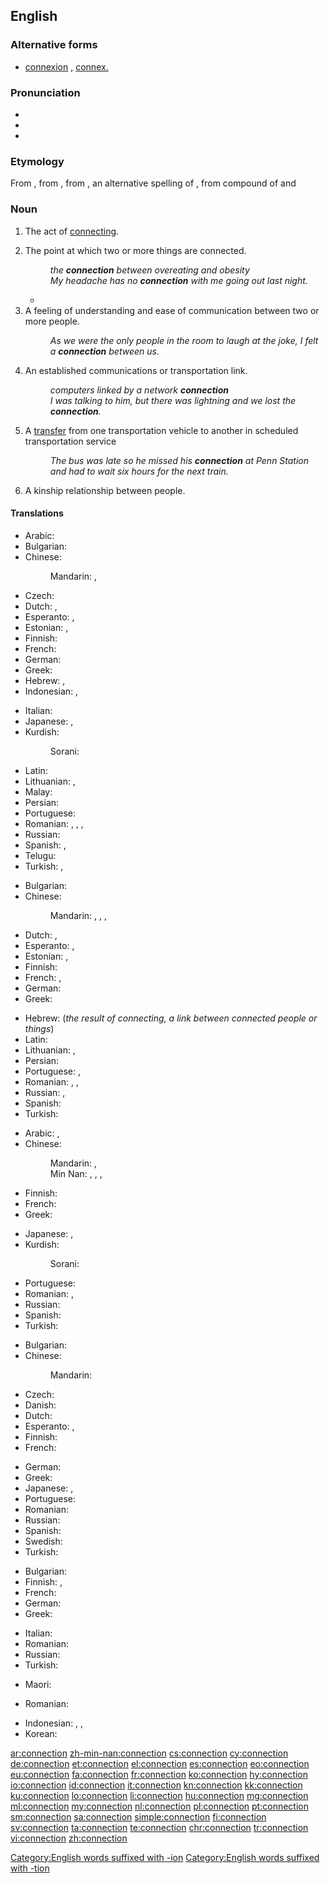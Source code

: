 ==English==
{{wikipedia|dab=connection}}

===Alternative forms===
* [[connexion]] {{qualifier|UK, archaic}}, [[connex.]] {{qualifier|abbreviation}}

===Pronunciation===
* {{IPA|/kəˈnɛkʃən/|lang=en}}
* {{audio|en-us-connection.ogg|Audio (US)|lang=en}}
* {{rhymes|ɛkʃən|lang=en}}

===Etymology===
From {{etyl|fro|en}} {{term|connexion|lang=fro}}, from {{etyl|la|en}} {{term|connexio||a [[conclusion]], [[binding]] [[together]]|lang=la}}, from {{m|la|connectō}}, an alternative spelling of {{m|la|cōnectō||I [[bind]] [[together]]}}, from compound of {{term|co-||[[together]]|lang=la}} and {{m|la|nectō||I [[bind]]}}

===Noun===
{{en-noun|~}}

# {{context|uncountable|lang=en}} The act of [[connect]]ing.
# The point at which two or more things are connected.
#: ''the '''connection''' between overeating and obesity''
#: ''My headache has no '''connection''' with me going out last night.''
#* {{quote-news
|year=2004
|date=April 15
|author=
|title=Morning swoop in hunt for Jodi's killer
|work=The Scotsman
|url=http://www.scotsman.com/news/morning_swoop_in_hunt_for_jodi_s_killer_1_521912
|page=
|passage=A spokesman for Lothian and Borders Police said: "We can confirm that a 15-year-old boy has been arrested and charged in connection with the murder of Jodi Jones. A 45-year-old has also been arrested in '''connection''' with allegations of attempting to pervert the course of justice. A report on this has been sent to the procurator fiscal." }}
# A feeling of understanding and ease of communication between two or more people.
#: ''As we were the only people in the room to laugh at the joke, I felt a '''connection''' between us.''
# An established communications or transportation link.
#: ''computers linked by a network '''connection'''''
#: ''I was talking to him, but there was lightning and we lost the '''connection'''.''
# {{context|transport|lang=en}} A [[transfer]] from one transportation vehicle to another in scheduled transportation service
#: ''The bus was late so he missed his '''connection''' at Penn Station and had to wait six hours for the next train.''
# A kinship relationship between people. 

====Translations====
{{trans-top|act of connecting}}
* Arabic: {{t|ar|علاقة|f|tr=ʿalāqa|sc=Arab}}
* Bulgarian: {{t+|bg|свързване|n}}
* Chinese:
*: Mandarin: {{t+|cmn|連接|sc=Hani}}, {{t+|cmn|连接|tr=liánjiē|sc=Hani}}
* Czech: {{t|cs|spojení|n}}
* Dutch: {{t+|nl|verbinding|f}}, {{t+|nl|connectie|f}}
* Esperanto: {{t|eo|kunligo}}, {{t|eo|interligiteco}}
* Estonian: {{t|et|ühendamine}}, {{t|et|seostamine}}
* Finnish: {{t|fi|yhdistäminen}}
* French: {{t+|fr|connexion|f}}
* German: {{t+|de|Verbindung|f}}
* Greek: {{t+|el|σύνδεση|f|tr=sýndesi}}
* Hebrew: {{t+|he|קישור|tr=qishur|m}}, {{t|he|חיבור|tr=khibur|m}}
* Indonesian: {{t+|id|koneksi}}, {{t+|id|hubungan}}
{{trans-mid}}
* Italian: {{t+|it|connessione|f}}
* Japanese: {{t+|ja|連結|tr=れんけつ, renketsu}}, {{t+|ja|結合|tr=けつごう, ketsugō}}
* Kurdish:
*: Sorani: {{t|ckb|په‌یوه‌ندی|sc=ku-Arab}}
* Latin: {{t|la|nexus|m}}
* Lithuanian: {{t|lt|ryšys|m}}, {{t|lt|sujungimas|m}}
* Malay: {{t|ms|penyambungan}}
* Persian: {{t+|fa|اتصال|tr=ettesâl}}
* Portuguese: {{t+|pt|conexão|f}}
* Romanian: {{t|ro|conectare|f}}, {{t|ro|legare|f}}, {{t+|ro|unire|f}}, {{t|ro|îmbinare|f}}
* Russian: {{t+|ru|соединение|n|tr=sojedinénije}}
* Spanish: {{t+|es|vinculación|f}}, {{t+|es|conexión|f}}
* Telugu: {{t|te|సంధానం}}
* Turkish: {{t+|tr|bağlantı}}, {{t+|tr|bağlanma}}
{{trans-bottom}}

{{trans-top|point at which two or more things are joined}}
* Bulgarian: {{t+|bg|съединение|n}}
* Chinese:
*: Mandarin: {{t+|cmn|接線|sc=Hani}}, {{t|cmn|接线|tr=jiēxiàn|sc=Hani}}, {{t+|cmn|連接|sc=Hani}}, {{t+|cmn|连接|tr=liánjiē|sc=Hani}}
* Dutch: {{t+|nl|verbinding|f}}, {{t+|nl|connectie|f}}
* Esperanto: {{t|eo|kunligo}}, {{t|eo|interligiteco}}
* Estonian: {{t|et|ühendus}}, {{t+|et|seos}}
* Finnish: {{t+|fi|yhteys}}
* French: {{t+|fr|lien|m}}, {{t+|fr|rapport|m}}
* German: {{t+|de|Verbindung}}
* Greek: {{t+|el|σύνδεση|f|tr=sýndesi}}
{{trans-mid}}
* Hebrew: {{t+|he|קשר|tr=qesher|m}} (''the result of connecting, a link between connected people or things'')
* Latin: {{t|la|nexus|m}}
* Lithuanian: {{t+|lt|jungtis|m}}, {{t|lt|sujungimas|m}}
* Persian: {{t+|fa|اتصال|tr=ettesâl}}
* Portuguese: {{t+|pt|conexão|f}}, {{t+|pt|junção|f}}
* Romanian: {{t|ro|legătură|f}}, {{t|ro|conexiune|f}}, {{t|ro|joncțiune}}
* Russian: {{t+|ru|связь|f|tr=svjazʹ}}, {{t+|ru|соединение|n|tr=sojedinénije}}
* Spanish: {{t+|es|conexión|f}}
* Turkish: {{t+|tr|bağlantı}}
{{trans-bottom}}

{{trans-top|feeling of understanding and ease of communication between two or more people}}
* Arabic: {{t|ar|علاقة|f|tr=ʿalāqa|sc=Arab}}, {{t|ar|صلة|f|tr=ṣíla|sc=Arab}}
* Chinese:
*: Mandarin: {{t+|cmn|關係|sc=Hani}}, {{t+|cmn|关系|tr=guānxi|sc=Hani}}
*: Min Nan: {{t+|nan|關係|sc=Hans}}, {{t|nan|关系|tr=koan-hē|sc=Hans}}, {{t|nan|值大代|tr=tī-tōa-tāi|sc=Hans}}, {{t|nan|值代|tr=tī-tāi|sc=Hans}}
* Finnish: {{t+|fi|yhteys}}
* French: {{t+|fr|complicité|f}}
* Greek: {{t+|el|σύνδεση|f|tr=sýndesi}}
{{trans-mid}}
* Japanese: {{t+|ja|関係|tr=かんけい, kankei}}, {{t+|ja|縁故|tr=えんこ, enko}}
* Kurdish:
*: Sorani: {{t|ckb|په‌یوه‌ندی|sc=ku-Arab}}
* Portuguese: {{t+|pt|ligação|f}}
* Romanian: {{t|ro|legătură|f}}, {{t|ro|relație|f}}
* Russian: {{t+|ru|связь|f|tr=svjazʹ}}
* Spanish: {{t+|es|confianza|f}}
* Turkish: {{t+|tr|bağ}}
{{trans-bottom}}

{{trans-top|established communications or transportation link}}
* Bulgarian: {{t+|bg|връзка|f}}
* Chinese:
*: Mandarin: {{t+|cmn|通信|tr=tōngxìn|sc=Hani}}
* Czech: {{t|cs|spojení|n}}
* Danish: {{t|da|forbindelse|c}}
* Dutch: {{t+|nl|verbinding|f}}
* Esperanto: {{t|eo|konekto}}, {{t|eo|komunikiĝo}}
* Finnish: {{t+|fi|yhteys}}
* French: {{t+|fr|connexion|f}}
{{trans-mid}}
* German: {{t+|de|Verbindung}}
* Greek: {{t+|el|σύνδεση|f|tr=sýndesi}}
* Japanese: {{t+|ja|連絡|tr=れんらく, renraku}}, {{t+|ja|通信|tr=つうしん, tsūshin|sc=Jpan}}
* Portuguese: {{t+|pt|conexão|f}}
* Romanian: {{t|ro|legătură|f}}
* Russian: {{qualifier|телефо́нная OR тра́нспортная}} {{t+|ru|связь|f|tr=svjazʹ|sc=Cyrl}}
* Spanish: {{t+|es|llamada|f}}
* Swedish: {{t+|sv|förbindelse|c}}
* Turkish: {{t+|tr|bağlantı}}
{{trans-bottom}}

{{trans-top|transfer in transport}}
* Bulgarian: {{t+|bg|връзка|f}}
* Finnish: {{t|fi|jatkoyhteys}}, {{t+|fi|yhteys}}
* French: {{t+|fr|correspondance|f}}
* German: {{t+|de|Anschluss}}
* Greek: {{t+|el|ανταπόκριση|f|tr=antapókrisi}}
{{trans-mid}}
* Italian: {{t+|it|coincidenza|f}}
* Romanian: {{t+|ro|corespondență|f}}
* Russian: {{t+|ru|пересадка|f|tr=peresádka|sc=Cyrl}}
* Turkish: {{t+|tr|aktarma}}
{{trans-bottom}}

{{trans-top|a kinship relationship between people}}
* Maori: {{t|mi|moumouranga}} {{qualifier|by marriage}}
{{trans-mid}}
* Romanian: {{t+|ro|înrudire|f}}
{{trans-bottom}}

{{checktrans-top}}

* Indonesian: {{t-check|id|hubung|alt=hubungan}}, {{t-check|id|sambung|alt=sambungan}}, {{t-check|id|kait|alt=kaitan}}
* Korean: {{t-check|ko|연결}}
{{checktrans-bottom}}

[[Category:English words suffixed with -ion]]
[[Category:English words suffixed with -tion]]

[[ar:connection]]
[[zh-min-nan:connection]]
[[cs:connection]]
[[cy:connection]]
[[de:connection]]
[[et:connection]]
[[el:connection]]
[[es:connection]]
[[eo:connection]]
[[eu:connection]]
[[fa:connection]]
[[fr:connection]]
[[ko:connection]]
[[hy:connection]]
[[io:connection]]
[[id:connection]]
[[it:connection]]
[[kn:connection]]
[[kk:connection]]
[[ku:connection]]
[[lo:connection]]
[[li:connection]]
[[hu:connection]]
[[mg:connection]]
[[ml:connection]]
[[my:connection]]
[[nl:connection]]
[[pl:connection]]
[[pt:connection]]
[[sm:connection]]
[[sa:connection]]
[[simple:connection]]
[[fi:connection]]
[[sv:connection]]
[[ta:connection]]
[[te:connection]]
[[chr:connection]]
[[tr:connection]]
[[vi:connection]]
[[zh:connection]]
